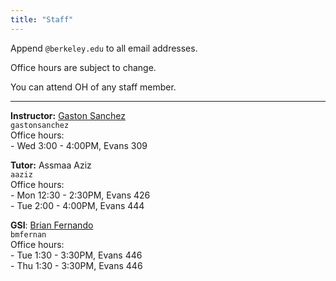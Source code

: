 ```yaml
---
title: "Staff"
---
```



Append `@berkeley.edu` to all email addresses.

Office hours are subject to change.

You can attend OH of any staff member.

-----

:::: {.grid}

::: {.g-col-6}
**Instructor:** <a href='https://www.gastonsanchez.com' target='_blank'>Gaston Sanchez</a><br>
`gastonsanchez`<br>
Office hours: <br>
- Wed 3:00 - 4:00PM, Evans 309<br>

**Tutor:** Assmaa Aziz<br>
`aaziz`<br>
Office hours: <br>
- Mon 12:30 - 2:30PM, Evans 426<br>
- Tue 2:00 - 4:00PM, Evans 444<br>
:::

::: {.g-col-6}
**GSI**: <a href="https://statistics.berkeley.edu/people/brian-fernando" target="_blank">Brian Fernando</a><br>
`bmfernan`<br>
Office hours:<br>
- Tue 1:30 - 3:30PM, Evans 446<br>
- Thu 1:30 - 3:30PM, Evans 446
:::

::::
